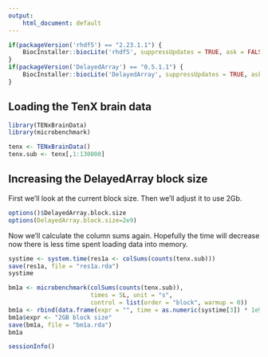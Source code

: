 ```yaml
---
output: 
    html_document: default
---
```


```r
if(packageVersion('rhdf5') == "2.23.1.1") {
    BiocInstaller::biocLite('rhdf5', suppressUpdates = TRUE, ask = FALSE)
}
if(packageVersion('DelayedArray') == "0.5.1.1") {
    BiocInstaller::biocLite('DelayedArray', suppressUpdates = TRUE, ask = FALSE)
}
```
    
## Loading the TenX brain data
    
```r
library(TENxBrainData)
library(microbenchmark)
```

```r
tenx <- TENxBrainData()
tenx.sub <- tenx[,1:130000]
```

## Increasing the DelayedArray block size

First we'll look at the current block size.  Then we'll adjust it to use 2Gb.

```r
options()$DelayedArray.block.size
options(DelayedArray.block.size=2e9)
```

Now we'll calculate the column sums again.  Hopefully the time will decrease now there is less time spent loading data into memory.

```r
systime <- system.time(res1a <- colSums(counts(tenx.sub)))
save(res1a, file = "res1a.rda")
systime
```

```r
bm1a <- microbenchmark(colSums(counts(tenx.sub)), 
                       times = 5L, unit = "s",
                       control = list(order = "block", warmup = 0))
bm1a <- rbind(data.frame(expr = "", time = as.numeric(systime[3]) * 1e9), bm1a)
bm1a$expr <- "2GB block size"
save(bm1a, file = "bm1a.rda")
bm1a
```

```r
sessionInfo()
```


